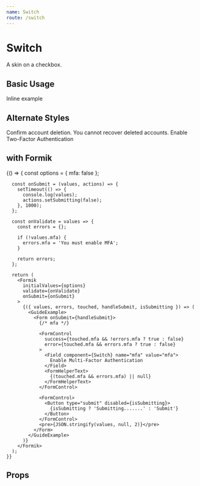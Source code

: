```yaml
---
name: Switch
route: /switch
---
```




# Switch

A skin on a checkbox.

## Basic Usage

<Playground>
  <Switch>Inline example</Switch>
</Playground>

## Alternate Styles

<Playground>
  <Form>
    <GuideExample label="destructive">
      <FormControl>
        <Switch destructive>
          Confirm account deletion. You cannot recover deleted accounts.
        </Switch>
      </FormControl>
    </GuideExample>
    <GuideExample label="labelPosition='before'">
      <FormControl>
        <Switch labelPosition="before">Enable Two-Factor Authentication</Switch>
      </FormControl>
    </GuideExample>
  </Form>
</Playground>

## with Formik

<Playground>
  {() => {
      const options = {
        mfa: false
      };

      const onSubmit = (values, actions) => {
        setTimeout(() => {
          console.log(values);
          actions.setSubmitting(false);
        }, 1000);
      };

      const onValidate = values => {
        const errors = {};

        if (!values.mfa) {
          errors.mfa = 'You must enable MFA';
        }

        return errors;
      };

      return (
        <Formik
          initialValues={options}
          validate={onValidate}
          onSubmit={onSubmit}
        >
          {({ values, errors, touched, handleSubmit, isSubmitting }) => (
            <GuideExample>
              <Form onSubmit={handleSubmit}>
                {/* mfa */}

                <FormControl
                  success={touched.mfa && !errors.mfa ? true : false}
                  error={touched.mfa && errors.mfa ? true : false}
                >
                  <Field component={Switch} name="mfa" value="mfa">
                    Enable Multi-Factor Authentication
                  </Field>
                  <FormHelperText>
                    {(touched.mfa && errors.mfa) || null}
                  </FormHelperText>
                </FormControl>

                <FormControl>
                  <Button type="submit" disabled={isSubmitting}>
                    {isSubmitting ? 'Submitting.......' : 'Submit'}
                  </Button>
                </FormControl>
                <pre>{JSON.stringify(values, null, 2)}</pre>
              </Form>
            </GuideExample>
          )}
        </Formik>
      );
    }}

</Playground>

## Props

<PropsTable of={Switch} />
